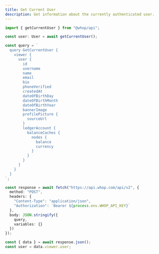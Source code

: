 ```yaml
---
title: Get Current User
description: Get information about the currently authenticated user.
---
```


<CodeGroup>

```typescript @whop/api
import { getCurrentUser } from "@whop/api";

const user: User = await getCurrentUser();
```

```typescript GraphQL
const query = `
  query GetCurrentUser {
    viewer {
      user {
        id
        username
        name
        email
        bio
        phoneVerified
        createdAt
        dateOfBirthDay
        dateOfBirthMonth
        dateOfBirthYear
        bannerImage
        profilePicture {
          sourceUrl
        }
        ledgerAccount {
          balanceCaches {
            nodes {
              balance
              currency
            }
          }
        }
      }
    }
  }
`;

const response = await fetch("https://api.whop.com/api/v2", {
  method: "POST",
  headers: {
    "Content-Type": "application/json",
    "Authorization": `Bearer ${process.env.WHOP_API_KEY}`
  },
  body: JSON.stringify({
    query,
    variables: {}
  })
});

const { data } = await response.json();
const user = data.viewer.user;
```

</CodeGroup> 